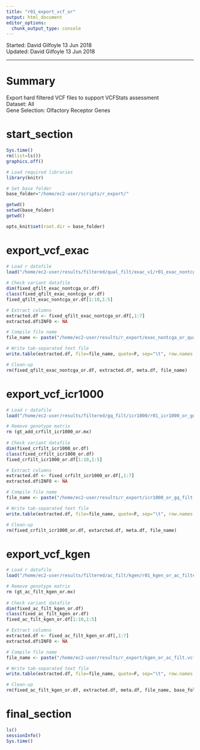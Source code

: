 ```yaml
---
title: "r01_export_vcf_or"
output: html_document
editor_options: 
  chunk_output_type: console
---
```


Started: David Gilfoyle 13 Jun 2018  
Updated: David Gilfoyle 13 Jun 2018

---

# Summary

Export hard filtered VCF files to support VCFStats assessment  
Dataset: All  
Gene Selection: Olfactory Receptor Genes  

# start_section

```r

Sys.time()
rm(list=ls())
graphics.off()

# Load required libraries
library(knitr)

# Set base folder
base_folder="/home/ec2-user/scripts/r_export/"

getwd()
setwd(base_folder)
getwd()

opts_knit$set(root.dir = base_folder)

```

# export_vcf_exac

```r

# Load r datafile
load("/home/ec2-user/results/filtered/qual_filt/exac_v1/r01_exac_nontcga_or_qual_filt.RData")
  
# Check variant datafile
dim(fixed_qfilt_exac_nontcga_or.df)
class(fixed_qfilt_exac_nontcga_or.df)
fixed_qfilt_exac_nontcga_or.df[1:10,1:5]

# Extract columns
extracted.df <- fixed_qfilt_exac_nontcga_or.df[,1:7]
extracted.df$INFO <- NA

# Compile file name
file_name <- paste("/home/ec2-user/results/r_export/exac_nontcga_or_qual_filt.vcf", sep="/")

# Write tab-separated text file
write.table(extracted.df, file=file_name, quote=F, sep="\t", row.names = F, col.names = TRUE)

# Clean-up
rm(fixed_qfilt_exac_nontcga_or.df, extracted.df, meta.df, file_name)

```

# export_vcf_icr1000

```r

# Load r datafile
load("/home/ec2-user/results/filtered/gq_filt/icr1000/r01_icr1000_or_gq_filt.RData")

# Remove genotype matrix
rm (gt_add_crfilt_icr1000_or.mx)
  
# Check variant datafile
dim(fixed_crfilt_icr1000_or.df)
class(fixed_crfilt_icr1000_or.df)
fixed_crfilt_icr1000_or.df[1:10,1:5]

# Extract columns
extracted.df <- fixed_crfilt_icr1000_or.df[,1:7]
extracted.df$INFO <- NA

# Compile file name
file_name <- paste("/home/ec2-user/results/r_export/icr1000_or_gq_filt.vcf", sep="/")

# Write tab-separated text file
write.table(extracted.df, file=file_name, quote=F, sep="\t", row.names = F, col.names = TRUE)

# Clean-up
rm(fixed_crfilt_icr1000_or.df, extarcted.df, meta.df, file_name)

```

# export_vcf_kgen

```r

# Load r datafile
load("/home/ec2-user/results/filtered/ac_filt/kgen/r01_kgen_or_ac_filtered.RData")

# Remove genotype matrix
rm (gt_ac_filt_kgen_or.mx)
  
# Check variant datafile
dim(fixed_ac_filt_kgen_or.df)
class(fixed_ac_filt_kgen_or.df)
fixed_ac_filt_kgen_or.df[1:10,1:5]

# Extract columns
extracted.df <- fixed_ac_filt_kgen_or.df[,1:7]
extracted.df$INFO <- NA

# Compile file name
file_name <- paste("/home/ec2-user/results/r_export/kgen_or_ac_filt.vcf", sep="/")

# Write tab-separated text file
write.table(extracted.df, file=file_name, quote=F, sep="\t", row.names = F, col.names = TRUE)

# Clean-up
rm(fixed_ac_filt_kgen_or.df, extracted.df, meta.df, file_name, base_folder, input_folder, output_folder)

```

# final_section

```r

ls()
sessionInfo()
Sys.time()

```
